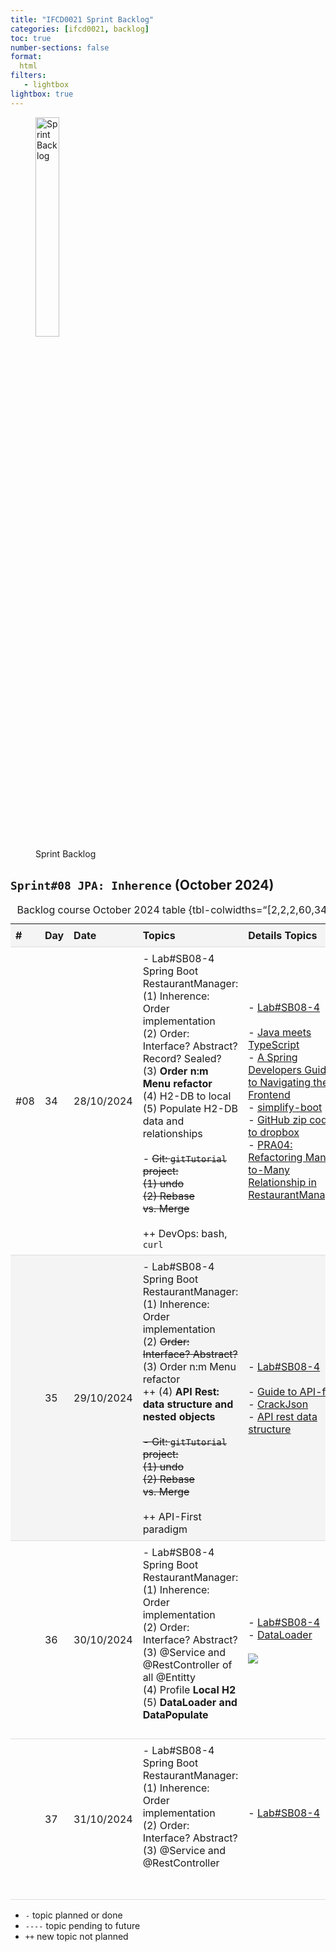```yaml
---
title: "IFCD0021 Sprint Backlog"
categories: [ifcd0021, backlog]
toc: true
number-sections: false
format:
  html
filters:
   - lightbox
lightbox: true
---
```


<style>

.heatMap th { background:  #f4f4f4;}
tr:nth-child(2) {background-color: #f4f4f4;}

th, td {
  padding: 8px;
  text-align: left;
  border-bottom: 1px solid #ddd;
}

tr:hover {background-color:  #f4f4f4;}

</style>

![Sprint Backlog](/images/home/backlog.jpg){width="30%"}

<div class="heatMap">

::: {.column-page-right}


##  ``Sprint#08 JPA: Inherence`` (October 2024)

| # | Day | Date | Topics |  Details Topics |
| -- | -- | -- | -- | -- |
|  #08 | 34 | 28/10/2024 | - Lab#SB08-4 Spring Boot RestaurantManager: </br> (1) Inherence: Order implementation </br> (2) Order: Interface? Abstract? Record? Sealed?  <br> (3) **Order n:m Menu refactor** </br>  (4) H2-DB to local </br>  (5)  Populate H2-DB data and relationships  </br></br> - <S>Git: `gitTutorial` project: </br> (1)  undo </br>  (2) Rebase vs. Merge  </S> </br> </BR>  ++ DevOps: bash, `curl` |   - [Lab#SB08-4](/springboot/sblab8-4.qmd){.external target='_blank'} </br></br> - [Java meets TypeScript](https://www.youtube.com/watch?v=LeYF1NE3jQ4){.external target='_blank'} </br> - [A Spring Developers Guide to Navigating the Frontend](https://www.youtube.com/watch?v=CdtyvO9jg8E){.external target='_blank'} </br> - [simplify-boot](https://gist.github.com/AlbertProfe/ecdc1184d4d6ed3922d782bbca3459dc){.external target='_blank'} </br> - [GitHub zip code to dropbox](https://gist.github.com/AlbertProfe/316b30c09343cf29d09449e69cfa8502){.external target='_blank'} </br> - [PRA04: Refactoring Many-to-Many Relationship in RestaurantManager](https://github.com/AlbertProfe/restaurantManager/blob/63515bf40324c505a220be743d948d5d4105659c/_PRA/PRA04.md){.external target='_blank'}  |
|   | 35 | 29/10/2024 | - Lab#SB08-4 Spring Boot RestaurantManager: </br> (1) Inherence: Order implementation </br> (2) <s>Order: Interface? Abstract? </s> <br> (3) Order n:m Menu refactor </br>  ++ (4) **API Rest: data structure and nested objects** <s> </br></br>- Git: `gitTutorial` project: </br> (1)  undo </br>  (2) Rebase vs. Merge</s>   </br></br>  ++ API-First paradigm|  - [Lab#SB08-4](/springboot/sblab8-4.qmd){.external target='_blank'} </br></br>  - [Guide to API-first](https://www.postman.com/api-first/){.external target='_blank'}  </br> - [CrackJson](https://jsoncrack.com/){.external target='_blank'}  </br>  - [API rest data structure](/springboot/sblab8-4.qmd#api-rest-data-structure){.external target='_blank'}|
|   | 36 | 30/10/2024 | - Lab#SB08-4 Spring Boot RestaurantManager: </br> (1) Inherence: Order implementation </br> (2) Order: Interface? Abstract? </br>  (3) @Service and @RestController of all @Entitty </br> (4) Profile **Local H2** </br> (5)  **DataLoader and DataPopulate** </br> </br>  |  - [Lab#SB08-4](/springboot/sblab8-4.qmd){.external target='_blank'} </br> - [DataLoader](https://github.com/AlbertProfe/restaurantManager/blob/6a5958b74c16a495ac4452b0320756b8a3598e4e/src/main/java/dev/example/restaurantManager/utilities/DataLoader.java){.external target='_blank'} </br></br>   ![](/images/springboot/labsb08/labsb08-4-uml.png){.lightbox} |
|   | 37 | 31/10/2024 | - Lab#SB08-4 Spring Boot RestaurantManager: </br> (1) Inherence: Order implementation </br> (2) Order: Interface? Abstract? </br>  (3) @Service and @RestController </br></br>  </br> |  - [Lab#SB08-4](/springboot/sblab8-4.qmd){.external target='_blank'} </br></br>  |
: Backlog course October 2024 table {tbl-colwidths="[2,2,2,60,34]"}
:::

</div>

::: {.callout-note}
- `-` topic planned or done
- `----` topic pending to future
- `++` new topic not planned
:::

